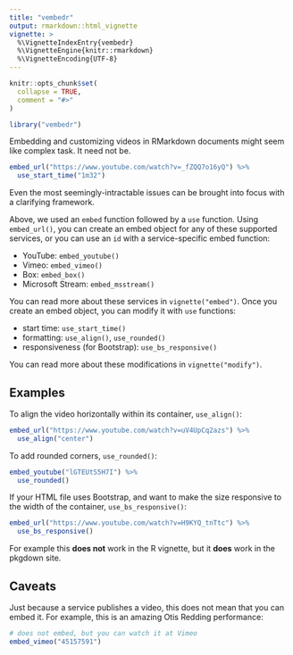 ```yaml
---
title: "vembedr"
output: rmarkdown::html_vignette
vignette: >
  %\VignetteIndexEntry{vembedr}
  %\VignetteEngine{knitr::rmarkdown}
  %\VignetteEncoding{UTF-8}
---
```


```r
knitr::opts_chunk$set(
  collapse = TRUE,
  comment = "#>"
)
```

```r
library("vembedr")
```

Embedding and customizing videos in RMarkdown documents might seem like complex task. 
It need not be.

```r
embed_url("https://www.youtube.com/watch?v=_fZQQ7o16yQ") %>%
  use_start_time("1m32")
```

Even the most seemingly-intractable issues can be brought into focus with a clarifying framework.

Above, we used an `embed` function followed by a `use` function.
Using `embed_url()`, you can create an embed object for any of these supported services, or you can use an `id` with a service-specific embed function:

- YouTube: `embed_youtube()`
- Vimeo: `embed_vimeo()`
- Box: `embed_box()`
- Microsoft Stream: `embed_msstream()`

You can read more about these services in `vignette("embed")`. 
Once you create an embed object, you can modify it with `use` functions:

- start time: `use_start_time()`
- formatting: `use_align()`, `use_rounded()`
- responsiveness (for Bootstrap): `use_bs_responsive()`

You can read more about these modifications in `vignette("modify")`.

## Examples

To align the video horizontally within its container, `use_align()`:

```r
embed_url("https://www.youtube.com/watch?v=uV4UpCq2azs") %>%
  use_align("center")
```

To add rounded corners, `use_rounded()`: 

```r
embed_youtube("lGTEUtS5H7I") %>%
  use_rounded()
```

If your HTML file uses Bootstrap, and want to make the size responsive to the width of the container, `use_bs_responsive()`:

```r
embed_url("https://www.youtube.com/watch?v=H9KYQ_tnTtc") %>%
  use_bs_responsive()
```

For example this **does not** work in the R vignette, but it **does** work in the pkgdown site.

## Caveats

Just because a service publishes a video, this does not mean that you can embed it. 
For example, this is an amazing Otis Redding performance:

```r
# does not embed, but you can watch it at Vimeo
embed_vimeo("45157591")
```



